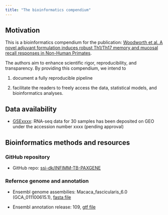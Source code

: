 ```yaml
---
title: "The bioinformatics compendium"
---
```


## Motivation

This is a bioinformatics compendium for the publication: [Woodworth et al. A novel adjuvant formulation induces robust Th1/Th17 memory and mucosal recall responses in Non-Human Primates](https://pubmed.ncbi.nlm.nih.gov/).

The authors aim to enhance scientific rigor, reproducibility, and transparency. By providing this compendium, we intend to

(1) document a fully reproducible pipeline

(2) facilitate the  readers to freely access the data, statistical models, and bioinformatics analyses.

## Data availability

- [GSExxxx](): RNA-seq data for 30 samples has been deposited on GEO under the accession number xxxx (pending approval)

## Bioinformatics methods and resources

### GitHub repository

- GitHub repo: [ssi-dk/INFIMM-TB-PAXGENE](https://github.com/ssi-dk/INFIMM-TB-PAXGENE)

### Refernce genome and annotation

- Ensembl genome assembilies: Macaca_fascicularis_6.0 (GCA_011100615.1), [fasta file](https://ftp.ensembl.org/pub/release-109/fasta/macaca_fascicularis/dna/Macaca_fascicularis.Macaca_fascicularis_6.0.dna_rm.toplevel.fa.gz)

- Ensembl annotation release: 109, [gtf file](https://ftp.ncbi.nlm.nih.gov/genomes/all/GCF/012/559/485/GCF_012559485.2_MFA1912RKSv2/GCF_012559485.2_MFA1912RKSv2_genomic.gtf.gz)

